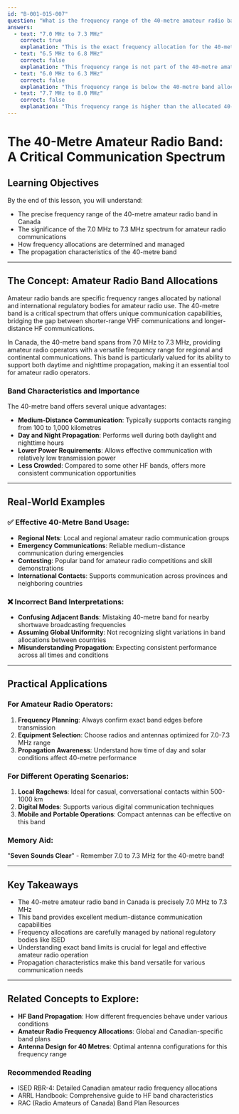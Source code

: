 ```yaml
---
id: "B-001-015-007"
question: "What is the frequency range of the 40-metre amateur radio band in Canada?"
answers:
  - text: "7.0 MHz to 7.3 MHz"
    correct: true
    explanation: "This is the exact frequency allocation for the 40-metre amateur radio band in Canada, as defined by ISED (Innovation, Science and Economic Development Canada). This band is crucial for medium-distance communication, offering excellent propagation characteristics for regional and continental contacts, especially during daylight and transitional periods."
  - text: "6.5 MHz to 6.8 MHz"
    correct: false
    explanation: "This frequency range is not part of the 40-metre amateur radio band. It represents a lower frequency range that does not align with the internationally recognized and Canadian-specific amateur radio band allocations for 40 metres."
  - text: "6.0 MHz to 6.3 MHz"
    correct: false
    explanation: "This frequency range is below the 40-metre band allocation and does not correspond to the standard Canadian amateur radio frequency assignments. It would fall closer to the 49-metre shortwave broadcasting band."
  - text: "7.7 MHz to 8.0 MHz"
    correct: false
    explanation: "This frequency range is higher than the allocated 40-metre amateur radio band in Canada. While close, it actually overlaps with portions of the 30-metre amateur radio band, which has different characteristics and usage restrictions."
---
```


# The 40-Metre Amateur Radio Band: A Critical Communication Spectrum

## Learning Objectives
By the end of this lesson, you will understand:
- The precise frequency range of the 40-metre amateur radio band in Canada
- The significance of the 7.0 MHz to 7.3 MHz spectrum for amateur radio communications
- How frequency allocations are determined and managed
- The propagation characteristics of the 40-metre band

---

## The Concept: Amateur Radio Band Allocations

Amateur radio bands are specific frequency ranges allocated by national and international regulatory bodies for amateur radio use. The 40-metre band is a critical spectrum that offers unique communication capabilities, bridging the gap between shorter-range VHF communications and longer-distance HF communications.

In Canada, the 40-metre band spans from 7.0 MHz to 7.3 MHz, providing amateur radio operators with a versatile frequency range for regional and continental communications. This band is particularly valued for its ability to support both daytime and nighttime propagation, making it an essential tool for amateur radio operators.

### Band Characteristics and Importance

The 40-metre band offers several unique advantages:
- **Medium-Distance Communication**: Typically supports contacts ranging from 100 to 1,000 kilometres
- **Day and Night Propagation**: Performs well during both daylight and nighttime hours
- **Lower Power Requirements**: Allows effective communication with relatively low transmission power
- **Less Crowded**: Compared to some other HF bands, offers more consistent communication opportunities

---

## Real-World Examples

### ✅ Effective 40-Metre Band Usage:
- **Regional Nets**: Local and regional amateur radio communication groups
- **Emergency Communications**: Reliable medium-distance communication during emergencies
- **Contesting**: Popular band for amateur radio competitions and skill demonstrations
- **International Contacts**: Supports communication across provinces and neighboring countries

### ❌ Incorrect Band Interpretations:
- **Confusing Adjacent Bands**: Mistaking 40-metre band for nearby shortwave broadcasting frequencies
- **Assuming Global Uniformity**: Not recognizing slight variations in band allocations between countries
- **Misunderstanding Propagation**: Expecting consistent performance across all times and conditions

---

## Practical Applications

### For Amateur Radio Operators:
1. **Frequency Planning**: Always confirm exact band edges before transmission
2. **Equipment Selection**: Choose radios and antennas optimized for 7.0-7.3 MHz range
3. **Propagation Awareness**: Understand how time of day and solar conditions affect 40-metre performance

### For Different Operating Scenarios:
1. **Local Ragchews**: Ideal for casual, conversational contacts within 500-1000 km
2. **Digital Modes**: Supports various digital communication techniques
3. **Mobile and Portable Operations**: Compact antennas can be effective on this band

### Memory Aid:
"**Seven Sounds Clear**" - Remember 7.0 to 7.3 MHz for the 40-metre band!

---

## Key Takeaways

- The 40-metre amateur radio band in Canada is precisely 7.0 MHz to 7.3 MHz
- This band provides excellent medium-distance communication capabilities
- Frequency allocations are carefully managed by national regulatory bodies like ISED
- Understanding exact band limits is crucial for legal and effective amateur radio operation
- Propagation characteristics make this band versatile for various communication needs

---

## Related Concepts to Explore:
- **HF Band Propagation**: How different frequencies behave under various conditions
- **Amateur Radio Frequency Allocations**: Global and Canadian-specific band plans
- **Antenna Design for 40 Metres**: Optimal antenna configurations for this frequency range

### Recommended Reading

- ISED RBR-4: Detailed Canadian amateur radio frequency allocations
- ARRL Handbook: Comprehensive guide to HF band characteristics
- RAC (Radio Amateurs of Canada) Band Plan Resources